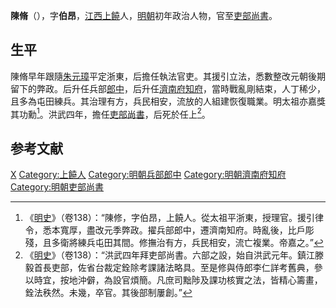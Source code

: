 {{Otheruses|other=名为陈修的其他人物|陈修}}

'''陳脩'''（{{bd|1321年||1371年}}），字'''伯昂'''，[[江西|江西]][[上饒|上饒]]人，[[明朝|明朝]]初年政治人物，官至[[吏部尚書|吏部尚書]]。

== 生平 ==
陳脩早年跟隨[[朱元璋|朱元璋]]平定浙東，后擔任執法官吏。其援引立法，悉數整改元朝後期留下的弊政。后升任兵部[[郎中|郎中]]，后升任[[濟南府|濟南府]][[知府|知府]]，當時戰亂剛結束，人丁稀少，且多為屯田練兵。其治理有方，兵民相安，流放的人組建恢復職業。明太祖亦嘉獎其功勳<ref>《[[明史|明史]]》（卷138）：“陳修，字伯昂，上饒人。從太祖平浙東，授理官。援引律令，悉本寬厚，盡改元季弊政。擢兵部郎中，遷濟南知府。時亂後，比戶彫殘，且多衛將練兵屯田其間。修撫治有方，兵民相安，流亡複業。帝嘉之。”</ref>。洪武四年，擔任[[吏部尚書|吏部尚書]]，后死於任上<ref>《[[明史|明史]]》（卷138）：“洪武四年拜吏部尚書。六部之設，始自洪武元年。鎮江滕毅首長吏部，佐省台裁定銓除考課諸法略具。至是修與侍郎李仁詳考舊典，參以時宜，按地沖僻，為設官煩簡。凡庶司黜陟及課功核實之法，皆精心籌畫，銓法秩然。未幾，卒官。其後部制屢創。”</ref>。

== 参考文献 ==
{{wikisource|明史/卷138}}
{{reflist}}

{{Authority control}}
{{DEFAULTSORT:Chen陳}}
[[Category:陳姓|X]]
[[Category:上饒人|Category:上饒人]]
[[Category:明朝兵部郎中|Category:明朝兵部郎中]]
[[Category:明朝濟南府知府|Category:明朝濟南府知府]]
[[Category:明朝吏部尚書|Category:明朝吏部尚書]]

{{明朝人物小作品}}